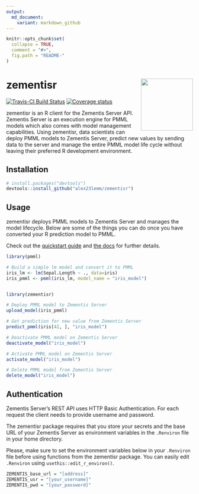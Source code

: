 ```yaml
---
output:
  md_document:
    variant: markdown_github
---
```


<!-- README.md is generated from README.Rmd. Please edit that file -->

```r
knitr::opts_chunk$set(
  collapse = TRUE,
  comment = "#>",
  fig.path = "README-"
)
```

# zementisr <img src="man/figures/logo.jpg" align="right" height=140/>

[![Travis-CI Build Status](https://travis-ci.org/alex23lemm/zementisr.svg?branch=master)](https://travis-ci.org/alex23lemm/zementisr)
[![Coverage status](https://codecov.io/gh/alex23lemm/zementisr/branch/master/graph/badge.svg)](https://codecov.io/github/alex23lemm/zementisr?branch=master)

zementisr is an R client for the Zementis Server API. Zementis Server is an execution engine for PMML models which also comes with model management capabilities. Using zementisr, data scientists can deploy PMML models to Zementis Server, predict new values by sending data to the server and manage the entire PMML model life cycle without leaving their preferred R development environment.

## Installation

```r
# install.packages("devtools")
devtools::install_github("alex23lemm/zementisr")

```

## Usage

zementisr deploys PMML models to Zementis Server and manages the model lifecycle. Below are some of the things you can do once you have converted your R prediction model to PMML.

Check out the [quickstart guide](https://alex23lemm.github.io/zementisr/articles/zementisr.html) and [the docs](https://alex23lemm.github.io/zementisr/reference/index.html) for further details.

```r
library(pmml)

# Build a simple lm model and convert it to PMML
iris_lm <- lm(Sepal.Length ~ ., data=iris)
iris_pmml <- pmml(iris_lm, model_name = "iris_model")


library(zementisr)

# Deploy PMML model to Zementis Server
upload_model(iris_pmml)

# Get prediction for new value from Zementis Server
predict_pmml(iris[42, ], "iris_model")

# Deactivate PMML model on Zementis Server
deactivate_model("iris_model")

# Activate PMML model on Zementis Server
activate_model("iris_model")

# Delete PMML model from Zementis Server
delete_model("iris_model")
```


## Authentication 

Zementis Server's REST API uses HTTP Basic Authentication. For each request the client needs to provide username and password. 

The zementisr package requires that you store your secrets and the base URL of your Zementis Server as environment variables in the `.Renviron` file in your home directory.

Please, make sure to set the environment variables below in your `.Renviron` file before using functions from the zementisr package. You can easily edit `.Renviron` using `usethis::edit_r_environ()`.

``` r
ZEMENTIS_base_url = "[address]"
ZEMENTIS_usr = "[your_username]"
ZEMENTIS_pwd = "[your_password]"

```
